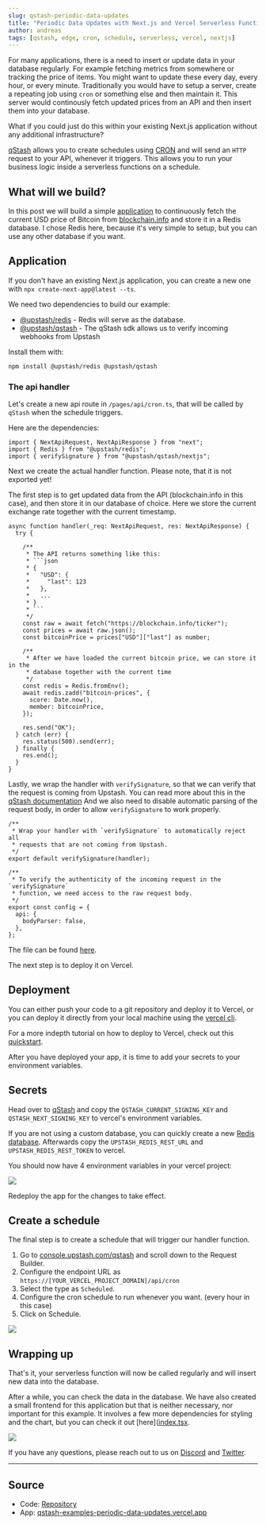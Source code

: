 ```yaml
---
slug: qstash-periodic-data-updates
title: "Periodic Data Updates with Next.js and Vercel Serverless Functions"
author: andreas
tags: [qstash, edge, cron, schedule, serverless, vercel, nextjs]
---
```


For many applications, there is a need to insert or update data in your database
regularly. For example fetching metrics from somewhere or tracking the price of items.
You might want to update these every day, every hour, or every minute. Traditionally you
would have to setup a server, create a repeating job using `cron` or something
else and then maintain it. This server would continously fetch updated prices
from an API and then insert them into your database.

What if you could just do this within your existing Next.js application without
any additional infrastructure?

[qStash](https://upstash.com/qstash) allows you to create schedules using [CRON](https://crontab.guru) and
will send an `HTTP` request to your API, whenever it triggers. This allows you
to run your business logic inside a serverless functions on a schedule.

## What will we build?

In this post we will build a simple
[application](https://qstash-examples-periodic-data-updates.vercel.app) to
continuously fetch the current USD price of Bitcoin from
[blockchain.info](https://blockchain.info/ticker) and store it in a Redis
database. I chose Redis here, because it's very simple to setup, but you can use
any other database if you want.

## Application

If you don't have an existing Next.js application, you can create a new one with
`npx create-next-app@latest --ts`.

We need two dependencies to build our example:

- [@upstash/redis](https://github.com/upstash/upstash-redis) - Redis will serve
  as the database.
- [@upstash/qstash](https://github.com/upstash/sdk-qstash-ts) - The qStash sdk
  allows us to verify incoming webhooks from Upstash

Install them with:
```bash
npm install @upstash/redis @upstash/qstash
```

### The api handler

Let's create a new api route in `/pages/api/cron.ts`, that will be called by
`qStash` when the schedule triggers.

Here are the dependencies:

```ts:pages/api/cron.ts_(1/3)
import { NextApiRequest, NextApiResponse } from "next";
import { Redis } from "@upstash/redis";
import { verifySignature } from "@upstash/qstash/nextjs";
```

Next we create the actual handler function. Please note, that it is not exported
yet!

The first step is to get updated data from the API (blockchain.info in this
case), and then store it in our database of choice. Here we store the current
exchange rate together with the current timestamp.

```ts:pages/api/cron.ts_(2/3)
async function handler(_req: NextApiRequest, res: NextApiResponse) {
  try {

    /**
     * The API returns something like this:
     * ```json
     * {
     *   "USD": {
     *     "last": 123
     *   },
     *   ...
     * }
     * ```
     */
    const raw = await fetch("https://blockchain.info/ticker");
    const prices = await raw.json();
    const bitcoinPrice = prices["USD"]["last"] as number;

    /**
     * After we have loaded the current bitcoin price, we can store it in the
     * database together with the current time
     */
    const redis = Redis.fromEnv();
    await redis.zadd("bitcoin-prices", {
      score: Date.now(),
      member: bitcoinPrice,
    });

    res.send("OK");
  } catch (err) {
    res.status(500).send(err);
  } finally {
    res.end();
  }
}
```

Lastly, we wrap the handler with `verifySignature`, so that we can verify that
the request is coming from Upstash. You can read more about this in the
[qStash documentation](https://docs.upstash.com/qstash/features/security) And we
also need to disable automatic parsing of the request body, in order to allow
`verifySignature` to work properly.

```ts:pages/api/cron.ts_(3/3)
/**
 * Wrap your handler with `verifySignature` to automatically reject all
 * requests that are not coming from Upstash.
 */
export default verifySignature(handler);

/**
 * To verify the authenticity of the incoming request in the `verifySignature`
 * function, we need access to the raw request body.
 */
export const config = {
  api: {
    bodyParser: false,
  },
};
```

The file can be found [here](https://github.com/upstash/qstash-examples/blob/main/periodic-data-updates/pages/api/cron.ts).

The next step is to deploy it on Vercel.

## Deployment

You can either push your code to a git repository and deploy it to Vercel, or
you can deploy it directly from your local machine using the
[vercel cli](https://vercel.com/docs/cli).

For a more indepth tutorial on how to deploy to Vercel, check out this
[quickstart](https://docs.upstash.com/qstash/quickstarts/vercel-nextjs#4-deploy-to-vercel).

After you have deployed your app, it is time to add your secrets to your
environment variables.

## Secrets

Head over to [qStash](https://console.upstash.com/qstash) and copy the
`QSTASH_CURRENT_SIGNING_KEY` and `QSTASH_NEXT_SIGNING_KEY` to vercel's
environment variables.

If you are not using a custom database, you can quickly create a new
[Redis database](https://console.upstash.com/redis). Afterwards copy the
`UPSTASH_REDIS_REST_URL` and `UPSTASH_REDIS_REST_TOKEN` to vercel.

You should now have 4 environment variables in your vercel project:

![](/blog/qstash/periodic-data-updates/vercel_env.png)

Redeploy the app for the changes to take effect.

## Create a schedule

The final step is to create a schedule that will trigger our handler function.

1. Go to [console.upstash.com/qstash](https://console.upstash.com/qstash) and
   scroll down to the Request Builder.
2. Configure the endpoint URL as `https://[YOUR_VERCEL_PROJECT_DOMAIN]/api/cron`
3. Select the type as `Scheduled`.
4. Configure the cron schedule to run whenever you want. (every hour in this
   case)
5. Click on Schedule.

![](/blog/qstash/periodic-data-updates/schedule.png)

## Wrapping up

That's it, your serverless function will now be called regularly and will insert
new data into the database.

After a while, you can check the data in the database. We have also created a
small frontend for this application but that is neither necessary, nor important
for this example. It involves a few more dependencies for styling and the chart,
but you can check it out
[here]([index.tsx](https://github.com/upstash/qstash-examples/blob/main/periodic-data-updates/pages/index.tsx).

![](/blog/qstash/periodic-data-updates/app.png)

If you have any questions, please reach out to us on
[Discord](https://discord.com/invite/w9SenAtbme) and
[Twitter](https://twitter.com/upstash).

---

## Source

- Code:
  [Repository](https://github.com/upstash/qstash-examples/tree/main/periodic-data-updates)
- App:
  [qstash-examples-periodic-data-updates.vercel.app](https://qstash-examples-periodic-data-updates.vercel.app)
